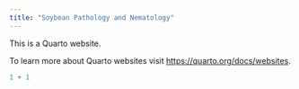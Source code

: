 ```yaml
---
title: "Soybean Pathology and Nematology"
---
```


This is a Quarto website.

To learn more about Quarto websites visit <https://quarto.org/docs/websites>.

```r
1 + 1
```
